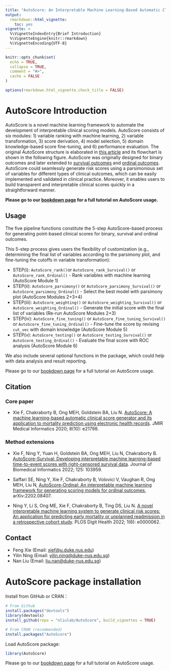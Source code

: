 ```yaml
---
title: "AutoScore: An Interpretable Machine Learning-Based Automatic Clinical Score Generator"
output: 
  rmarkdown::html_vignette:
    toc: yes
vignette: >
  %\VignetteIndexEntry{Brief Introduction}
  %\VignetteEngine{knitr::rmarkdown}
  %\VignetteEncoding{UTF-8}
---
```


```r
knitr::opts_chunk$set(
  echo = TRUE,
  collapse = TRUE,
  comment = "#>",
  cache = FALSE
)

options(rmarkdown.html_vignette.check_title = FALSE)
```

# AutoScore Introduction

AutoScore is a novel machine learning framework to automate the development of interpretable clinical scoring models. AutoScore consists of six modules: 1) variable ranking with machine learning, 2) variable transformation, 3) score derivation, 4) model selection, 5) domain knowledge-based score fine-tuning, and 6) performance evaluation. The original AutoScore structure is elaborated in [this article](http://dx.doi.org/10.2196/21798) and its flowchart is shown in the following figure. AutoScore was originally designed for binary outcomes and later extended to [survival outcomes](http://dx.doi.org/10.1016/j.jbi.2021.103959) and [ordinal outcomes](https://doi.org/10.48550/arxiv.2202.08407). AutoScore could seamlessly generate risk scores using a parsimonious set of variables for different types of clinical outcomes, which can be easily implemented and validated in clinical practice. Moreover, it enables users to build transparent and interpretable clinical scores quickly in a straightforward manner. 

**Please go to our [bookdown page](https://nliulab.github.io/AutoScore/) for a full tutorial on AutoScore usage.**

## Usage

The five pipeline functions constitute the 5-step AutoScore-based
process for generating point-based clinical scores for binary, survival
and ordinal outcomes.

This 5-step process gives users the flexibility of customization (e.g.,
determining the final list of variables according to the parsimony plot, and
fine-tuning the cutoffs in variable transformation):

-   STEP(i): `AutoScore_rank()`or `AutoScore_rank_Survival()` or
    `AutoScore_rank_Ordinal()` - Rank variables with machine learning
    (AutoScore Module 1)
-   STEP(ii): `AutoScore_parsimony()` or
    `AutoScore_parsimony_Survival()` or
    `AutoScore_parsimony_Ordinal()` - Select the best model with
    parsimony plot (AutoScore Modules 2+3+4)
-   STEP(iii): `AutoScore_weighting()` or
    `AutoScore_weighting_Survival()` or
    `AutoScore_weighting_Ordinal()` - Generate the initial score with
    the final list of variables (Re-run AutoScore Modules 2+3)
-   STEP(iv): `AutoScore_fine_tuning()` or
    `AutoScore_fine_tuning_Survival()` or
    `AutoScore_fine_tuning_Ordinal()` - Fine-tune the score by revising
    `cut_vec` with domain knowledge (AutoScore Module 5)
-   STEP(v): `AutoScore_testing()` or `AutoScore_testing_Survival()` or
    `AutoScore_testing_Ordinal()` - Evaluate the final score with ROC
    analysis (AutoScore Module 6)

We also include several optional functions in the package, which could
help with data analysis and result reporting.

Please go to our [bookdown page](https://nliulab.github.io/AutoScore/) for a full tutorial on AutoScore usage.

## Citation

### Core paper

* Xie F, Chakraborty B, Ong MEH, Goldstein BA, Liu N. [AutoScore: A machine learning-based automatic clinical score generator and its application to mortality prediction using electronic health records](http://dx.doi.org/10.2196/21798). JMIR Medical Informatics 2020; 8(10): e21798.

### Method extensions

* Xie F, Ning Y, Yuan H, Goldstein BA, Ong MEH, Liu N, Chakraborty B. [AutoScore-Survival: Developing interpretable machine learning-based time-to-event scores with right-censored survival data](http://dx.doi.org/10.1016/j.jbi.2021.103959). Journal of Biomedical Informatics 2022; 125: 103959.

* Saffari SE, Ning Y, Xie F, Chakraborty B, Volovici V, Vaughan R, Ong MEH, Liu N, [AutoScore-Ordinal: An interpretable machine learning framework for generating scoring models for ordinal outcomes](https://doi.org/10.48550/arxiv.2202.08407), arXiv:2202.08407.

* Ning Y, Li S, Ong ME, Xie F, Chakraborty B, Ting DS, Liu N. [A novel interpretable machine learning system to generate clinical risk scores: An application for predicting early mortality or unplanned readmission in a retrospective cohort study](https://doi.org/10.1371/journal.pdig.0000062). PLOS Digit Health 2022; 1(6): e0000062.

## Contact

-   Feng Xie (Email: <xief@u.duke.nus.edu>)
-   Yilin Ning (Email: <yilin.ning@duke-nus.edu.sg>)
-   Nan Liu (Email: <liu.nan@duke-nus.edu.sg>)

# AutoScore package installation

Install from GitHub or CRAN：

``` r
# From Github
install.packages("devtools")
library(devtools)
install_github(repo = "nliulab/AutoScore", build_vignettes = TRUE)

# From CRAN (recommended)
install.packages("AutoScore")
```
[devtools]: https://github.com/hadley/devtools

Load AutoScore package: 

``` r
library(AutoScore)
```

Please go to our [bookdown page](https://nliulab.github.io/AutoScore/)
for a full tutorial on AutoScore usage.
